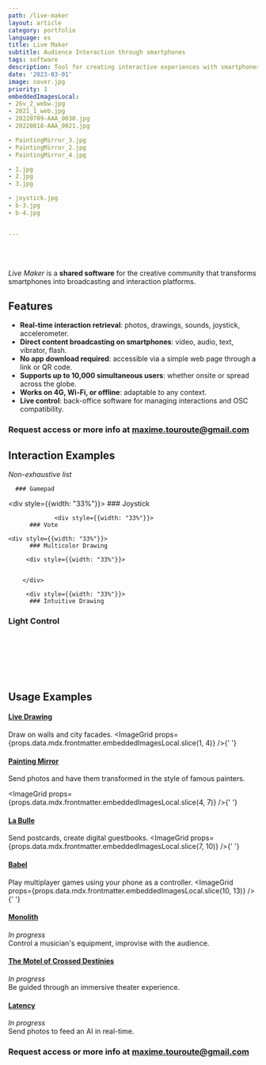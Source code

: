 ```yaml
---
path: /live-maker
layout: article
category: portfolio
language: es
title: Live Maker
subtitle: Audience Interaction through smartphones
tags: software
description: Tool for creating interactive experiences with smartphones
date: '2023-03-01'
image: cover.jpg
priority: 1
embeddedImagesLocal:
- 26v_2_webw.jpg
- 2021_1_web.jpg
- 20220709-AAA_0030.jpg
- 20220818-AAA_0021.jpg

- PaintingMirror_3.jpg 
- PaintingMirror_2.jpg
- PaintingMirror_4.jpg

- 1.jpg
- 2.jpg
- 3.jpg

- joystick.jpg
- b-3.jpg
- b-4.jpg 


---
```


<br/>
<br/>

_Live Maker_ is a **shared software** for the creative community that transforms smartphones into broadcasting and interaction platforms.


## Features

* **Real-time interaction retrieval**: photos, drawings, sounds, joystick, accelerometer.
* **Direct content broadcasting on smartphones**: video, audio, text, vibrator, flash.
* **No app download required**: accessible via a simple web page through a link or QR code.
* **Supports up to 10,000 simultaneous users**: whether onsite or spread across the globe.
* **Works on 4G, Wi-Fi, or offline**: adaptable to any context.
* **Live control**: back-office software for managing interactions and OSC compatibility.


### Request access or more info at [maxime.touroute@gmail.com](mailto:maxime.touroute@gmail.com)


## Interaction Examples
_Non-exhaustive list_

<div style={{backgroundColor: '', display: 'flex', flexDirection: 'row', alignItems: 'center', justifyContent: 'space-between'}}>
      <div style={{width: "33%"}}>

      ### Gamepad

<ResponsiveIframe
  src="https://youtube.com/embed/5J16GKME4SE"
  width="1080"
  height="1920"
/>
        </div> 
              <div style={{width: "33%"}}>
       ### Joystick
<ResponsiveIframe
  src="https://youtube.com/embed/bzQ6nPaoRfI"
  width="1080"
  height="1920"
/>
        </div> 

     
                 <div style={{width: "33%"}}>
          ### Vote
<ResponsiveIframe
  src="https://youtube.com/embed/UkP0KwxRn7M"
  width="1080"
  height="1920"
/>
        </div> 
        
</div>

<div style={{backgroundColor: '', display: 'flex', flexDirection: 'row', alignItems: 'center', justifyContent: 'space-between'}}>

    <div style={{width: "33%"}}>
          ### Multicolor Drawing
<ResponsiveIframe
  src="https://youtube.com/embed/vRFPCrcx5xU"
  width="1080"
  height="1920"
/>
        </div> 

         <div style={{width: "33%"}}>
          

        </div> 

         <div style={{width: "33%"}}>
          ### Intuitive Drawing
<ResponsiveIframe
  src="https://youtube.com/embed/udvb6tbj2CA"
  width="1080"
  height="1920"
/>
        </div> 

</div>

 ### Light Control
<ResponsiveIframe
  src="https://youtube.com/embed/KMXblserA1g"
  width="1920"
  height="1080"
/>


<br/>
<br/>
<br/>
<br/>
<br/>

## Usage Examples

#### [Live Drawing](/livedrawing)
Draw on walls and city facades.
<ImageGrid props={props.data.mdx.frontmatter.embeddedImagesLocal.slice(1, 4)} />{' '}

#### [Painting Mirror]()
Send photos and have them transformed in the style of famous painters.

<ImageGrid props={props.data.mdx.frontmatter.embeddedImagesLocal.slice(4, 7)} />{' '}


#### [La Bulle](/la-bulle)
Send postcards, create digital guestbooks.
<ImageGrid props={props.data.mdx.frontmatter.embeddedImagesLocal.slice(7, 10)} />{' '}


#### [Babel](/babel)
Play multiplayer games using your phone as a controller.
<ImageGrid props={props.data.mdx.frontmatter.embeddedImagesLocal.slice(10, 13)} />{' '}

#### [Monolith](/monolith)
_In progress_  
Control a musician's equipment, improvise with the audience.

#### [The Motel of Crossed Destinies](/motel-destins-croises)
_In progress_  
Be guided through an immersive theater experience.

#### [Latency](/latency)
_In progress_  
Send photos to feed an AI in real-time.


### Request access or more info at [maxime.touroute@gmail.com](mailto:maxime.touroute@gmail.com)

